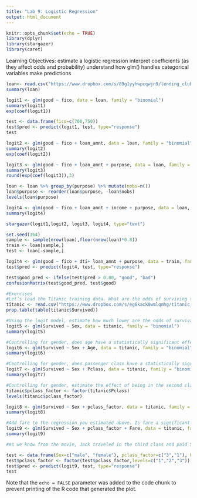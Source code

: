 ---
title: "Lab 9: Logistic Regression"
output: html_document
---

```{r setup, include=FALSE}
knitr::opts_chunk$set(echo = TRUE)
library(dplyr)
library(stargazer)
library(caret)
```
Learning Objectives:
estimate a logistic regression
interpret coefficients (as they affect odds and probability)
understand how glm() handles categorical variables
make predictions

```{r logistic regression}

loan<- read.csv("https://www.dropbox.com/s/89g1yyhwpcqwjn9/lending_club_cleaned.csv?raw=1")
summary(loan)

logit1 <- glm(good ~ fico, data = loan, family = "binomial")
summary(logit1)
exp(coef(logit1))

test <- data.frame(fico=c(700,750))
test$pred <- predict(logit1, test, type="response")
test

logit2 <- glm(good ~ fico + loan_amnt, data = loan, family = "binomial")
summary(logit2)
exp(coef(logit2))

logit3 <- glm(good ~ fico + loan_amnt + purpose, data = loan, family = "binomial")
summary(logit3)
round(exp(coef(logit3)),3)

loan <- loan %>% group_by(purpose) %>% mutate(nobs=n())
loan$purpose <- reorder(loan$purpose, -loan$nobs)
levels(loan$purpose)

logit4 <- glm(good ~ fico + loan_amnt + income + purpose, data = loan, family = "binomial")
summary(logit4)

stargazer(logit1,logit2, logit3, logit4, type="text")

set.seed(364)
sample <- sample(nrow(loan),floor(nrow(loan)*0.8))
train <- loan[sample,]
test <- loan[-sample,]

logit4 <- glm(good ~ fico + dti+ loan_amnt + purpose, data = train, family = "binomial")
test$pred <- predict(logit4, test, type="response")

test$good_pred <- ifelse(test$pred > 0.80, "good", "bad")
confusionMatrix(test$good_pred, test$good)

#Exercises
#Let’s load the Titanic training data. What are the odds of surviving the shipwreck?
titanic <- read.csv("https://www.dropbox.com/s/eg6kack8wmlqmhg/titanic_train.csv?raw=1")
prop.table(table(titanic$Survived))

#Using the logit model, estimate how much lower are the odds of survival for men relative to women?
logit5 <- glm(Survived ~ Sex, data = titanic, family = "binomial")
summary(logit5)

#Controlling for gender, does age have a statistically significant effect on the odds of survival? If so, what is the magnitude of that effect?
logit6 <- glm(Survived ~ Sex + Age, data = titanic, family = "binomial")
summary(logit6)

#Controlling for gender, does passenger class have a statistically significant effect on the odds of survival? If so, what is the magnitude of that effect?
logit7 <- glm(Survived ~ Sex + Pclass, data = titanic, family = "binomial")
summary(logit7)

#Controlling for gender, estimate the effect of being in the second class relative to first class, and the effect of being in the third relative to first.
titanic$pclass_factor <- factor(titanic$Pclass)
levels(titanic$pclass_factor)

logit8 <- glm(Survived ~ Sex + pclass_factor, data = titanic, family = "binomial")
summary(logit8)

#Add fare to the regression you estimated above. Is fare a significant determinant of survival controlling for gender and passenger class? Do you think that if we regressed survival on just gender and fare, fare would be significant? Explain.
logit9 <- glm(Survived ~ Sex + pclass_factor + Fare, data = titanic, family = "binomial")
summary(logit9)

#As we know from the movie, Jack traveled in the third class and paid 5 pounds (I know that Jack actually won the ticket in poker, but Swen, from whom Jack won the ticket, paid …). Rose traveled in the first class and paid 500 for her ticket (I know that her fiancee, Cal Hockley - Pittsburgh steel tycoon, actually bought the ticket, but …). What is the probability that Jack will survive? What is the probability that Rose will survive?

test <- data.frame(Sex=c("male", "female"), pclass_factor=c("3","1"), Fare=c(5,500))
test$pclass_factor <- factor(test$pclass_factor,levels=c("1","2","3"))
test$pred <- predict(logit9, test, type="response")
test


```

Note that the `echo = FALSE` parameter was added to the code chunk to prevent printing of the R code that generated the plot.
